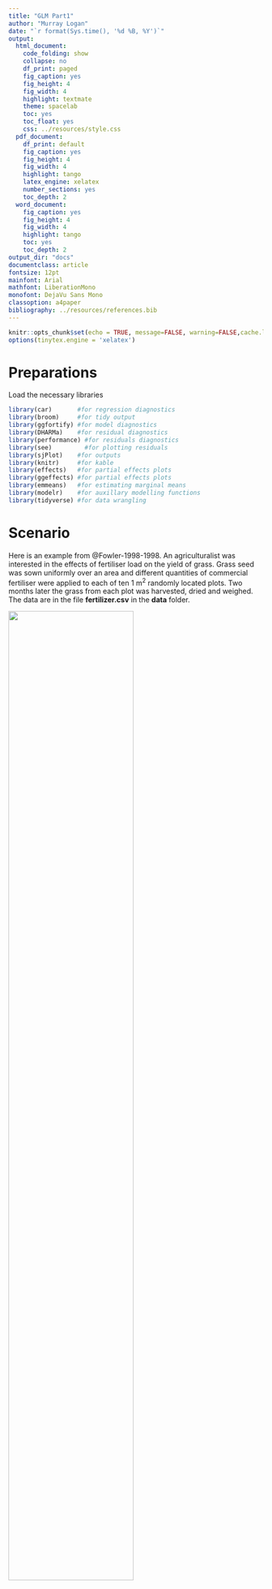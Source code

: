 ```yaml
---
title: "GLM Part1"
author: "Murray Logan"
date: "`r format(Sys.time(), '%d %B, %Y')`"
output:
  html_document:
    code_folding: show
    collapse: no
    df_print: paged
    fig_caption: yes
    fig_height: 4
    fig_width: 4
    highlight: textmate
    theme: spacelab
    toc: yes
    toc_float: yes
    css: ../resources/style.css
  pdf_document:
    df_print: default
    fig_caption: yes
    fig_height: 4
    fig_width: 4
    highlight: tango
    latex_engine: xelatex
    number_sections: yes
    toc_depth: 2
  word_document:
    fig_caption: yes
    fig_height: 4
    fig_width: 4
    highlight: tango
    toc: yes
    toc_depth: 2
output_dir: "docs"
documentclass: article
fontsize: 12pt
mainfont: Arial
mathfont: LiberationMono
monofont: DejaVu Sans Mono
classoption: a4paper
bibliography: ../resources/references.bib
---
```


```r
knitr::opts_chunk$set(echo = TRUE, message=FALSE, warning=FALSE,cache.lazy = FALSE, tidy='styler')
options(tinytex.engine = 'xelatex')
```
   
# Preparations

Load the necessary libraries

```r
library(car)       #for regression diagnostics
library(broom)     #for tidy output
library(ggfortify) #for model diagnostics
library(DHARMa)    #for residual diagnostics
library(performance) #for residuals diagnostics
library(see)         #for plotting residuals
library(sjPlot)    #for outputs
library(knitr)     #for kable
library(effects)   #for partial effects plots
library(ggeffects) #for partial effects plots
library(emmeans)   #for estimating marginal means
library(modelr)    #for auxillary modelling functions
library(tidyverse) #for data wrangling
```

# Scenario

Here is an example from @Fowler-1998-1998. An agriculturalist was interested in
the effects of fertiliser load on the yield of grass.  Grass seed was sown
uniformly over an area and different quantities of commercial fertiliser were
applied to each of ten 1 m<sup>2</sup> randomly located plots.  Two months later
the grass from each plot was harvested, dried and weighed.  The data are in the
file **fertilizer.csv** in the **data** folder.

![](../resources/turf.jpg){width=70%}

| FERTILIZER   | YIELD   |
| ------------ | ------- |
| 25           | 84      |
| 50           | 80      |
| 75           | 90      |
| 100          | 154     |
| 125          | 148     |
| \...         | \...    |

---------------- ---------------------------------------------------
**FERTILIZER**:  Mass of fertiliser (g.m^-2^) - Predictor variable
**YIELD**:       Yield of grass (g.m^-2^) - Response variable
---------------- ---------------------------------------------------

 
The aim of the analysis is to investigate the relationship between fertiliser
concentration and grass yield.

# Read in the data


```r
fert = read_csv('../data/fertilizer.csv', trim_ws=TRUE)
```


```r
glimpse(fert)
## Explore the first 6 rows of the data
head(fert)
str(fert)
```

# Exploratory data analysis


Model formula:
$$
y_i \sim{} \mathcal{N}(\mu_i, \sigma^2)\\
\mu_i = \beta_0 + \beta_1 x_i
$$

where $y_i$ represents the $i$ observed values, $\beta_0$ and $\beta_1$
represent the intercept and slope respectively, and $\sigma^2$ represents the
estimated variance.


 


# Fit the model







# Model validation {.tabset .tabset-faded}











# Model outputs {.tabset .tabset-faded}


# Model investigation / hypothesis testing {.tabset .tabset-faded}


# Predictions {.tabset .tabset-faded}


# Additional analyses {.tabset .tabset-faded}
 
# Summary figures {.tabset .tabset-faded}

Although there are numerous easy to use routines that will generate partial
plots (see above), it is also useful to be able to produce the data behind the
figures yourself.  That way, you can have more control over the type and style of
the figures.

Producing a summary figure is essentially plotting the results of predictions.
In the case of a trend, we want a series of predictions associated with a
sequence of predictor values.  Hence, we establish a prediction grid that
contains the sequence of values for the predictor we would like to display.

There are a number of functions we can use to generate different sequences of
prediction values.  For example, we may want a sequence of values from the
lowest to the highest observed predictor value.  Alternatively, we may just want
to explore predictions at the first, third and fifth quantiles.  The following
table indicates some of the functions that are helpful for these purposes.

| Function                   | Values returned                                         |
|----------------------------|---------------------------------------------------------|
| `modelr::seq_range()`      | equal increment values from smallest to largest         |
| `Hmisc::smean_sdl()`       | mean as well as mean plus/minus one standard deviation  |
| `Hmisc::smedian_hilow()`   | median as well as min and max                           |
| `Hmisc::smean.cl.normal()` | mean as well as lower and upper 95% confidence interval |

# References
 
 
 
